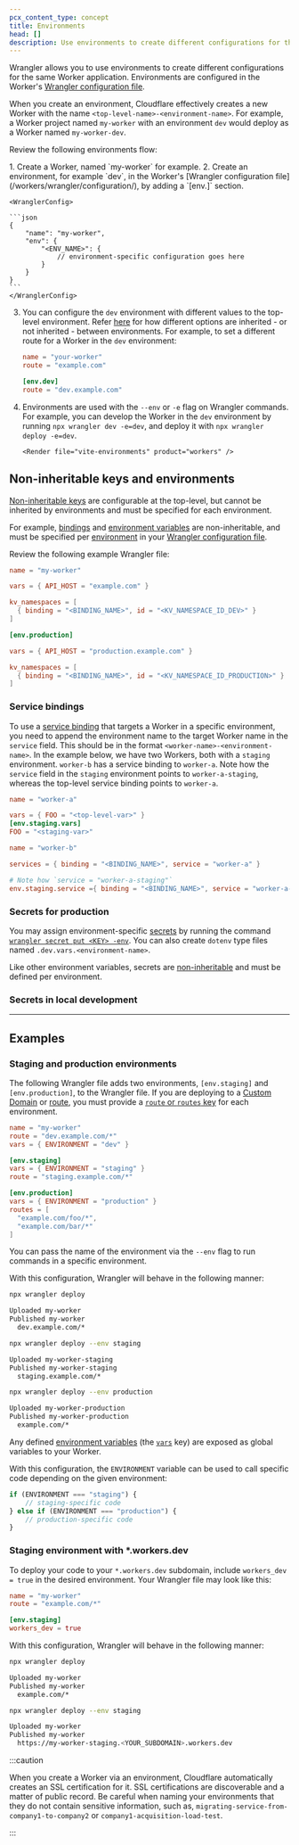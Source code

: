 ```yaml
---
pcx_content_type: concept
title: Environments
head: []
description: Use environments to create different configurations for the same Worker application.
---
```



Wrangler allows you to use environments to create different configurations for the same Worker application. Environments are configured in the Worker's [Wrangler configuration file](/workers/wrangler/configuration/).

When you create an environment, Cloudflare effectively creates a new Worker with the name `<top-level-name>-<environment-name>`. For example, a Worker project named `my-worker` with an environment `dev` would deploy as a Worker named `my-worker-dev`.

Review the following environments flow:

<Steps>
1. Create a Worker, named `my-worker` for example.
2. Create an environment, for example `dev`, in the Worker's [Wrangler configuration file](/workers/wrangler/configuration/), by adding a `[env.<ENV_NAME>]` section.

    <WranglerConfig>

    ```json
    {
    	"name": "my-worker",
    	"env": {
    		"<ENV_NAME>": {
    			// environment-specific configuration goes here
    		}
    	}
    }
    ```
    </WranglerConfig>

3.  You can configure the `dev` environment with different values to the top-level environment. Refer [here](/workers/wrangler/configuration/#environments) for how different options are inherited - or not inherited - between environments.
    For example, to set a different route for a Worker in the `dev` environment:

    <WranglerConfig>

    ```toml
    name = "your-worker"
    route = "example.com"

    [env.dev]
    route = "dev.example.com"
    ```

    </WranglerConfig>

4.  Environments are used with the `--env` or `-e` flag on Wrangler commands. For example, you can develop the Worker in the `dev` environment by running `npx wrangler dev -e=dev`, and deploy it with `npx wrangler deploy -e=dev`.

        <Render file="vite-environments" product="workers" />

</Steps>

## Non-inheritable keys and environments

[Non-inheritable keys](/workers/wrangler/configuration/#non-inheritable-keys) are configurable at the top-level, but cannot be inherited by environments and must be specified for each environment.

For example, [bindings](/workers/runtime-apis/bindings/) and [environment variables](/workers/configuration/environment-variables/) are non-inheritable, and must be specified per [environment](/workers/wrangler/environments/) in your [Wrangler configuration file](/workers/wrangler/configuration/).

Review the following example Wrangler file:

<WranglerConfig>

```toml
name = "my-worker"

vars = { API_HOST = "example.com" }

kv_namespaces = [
  { binding = "<BINDING_NAME>", id = "<KV_NAMESPACE_ID_DEV>" }
]

[env.production]

vars = { API_HOST = "production.example.com" }

kv_namespaces = [
  { binding = "<BINDING_NAME>", id = "<KV_NAMESPACE_ID_PRODUCTION>" }
]
```

</WranglerConfig>

### Service bindings

To use a [service binding](/workers/wrangler/configuration/#service-bindings) that targets a Worker in a specific environment, you need to append the environment name to the target Worker name in the `service` field. This should be in the format `<worker-name>-<environment-name>`.
In the example below, we have two Workers, both with a `staging` environment. `worker-b` has a service binding to `worker-a`. Note how the `service` field in the `staging` environment points to `worker-a-staging`, whereas the top-level service binding points to `worker-a`.

<WranglerConfig>

```toml
name = "worker-a"

vars = { FOO = "<top-level-var>" }
[env.staging.vars]
FOO = "<staging-var>"
```

</WranglerConfig>

<WranglerConfig>

```toml
name = "worker-b"

services = { binding = "<BINDING_NAME>", service = "worker-a" }

# Note how `service = "worker-a-staging"`
env.staging.service ={ binding = "<BINDING_NAME>", service = "worker-a-staging" }
```

</WranglerConfig>

### Secrets for production

You may assign environment-specific [secrets](/workers/configuration/secrets/) by running the command [`wrangler secret put <KEY> -env`](/workers/wrangler/commands/#put). You can also create `dotenv` type files named `.dev.vars.<environment-name>`.

Like other environment variables, secrets are [non-inheritable](/workers/wrangler/configuration/#non-inheritable-keys) and must be defined per environment.

### Secrets in local development

<Render file="secrets-in-dev" product="workers" />

---

## Examples

### Staging and production environments

The following Wrangler file adds two environments, `[env.staging]` and `[env.production]`, to the Wrangler file. If you are deploying to a [Custom Domain](/workers/configuration/routing/custom-domains/) or [route](/workers/configuration/routing/routes/), you must provide a [`route` or `routes` key](/workers/wrangler/configuration/) for each environment.

<WranglerConfig>

```toml
name = "my-worker"
route = "dev.example.com/*"
vars = { ENVIRONMENT = "dev" }

[env.staging]
vars = { ENVIRONMENT = "staging" }
route = "staging.example.com/*"

[env.production]
vars = { ENVIRONMENT = "production" }
routes = [
  "example.com/foo/*",
  "example.com/bar/*"
]
```

</WranglerConfig>

You can pass the name of the environment via the `--env` flag to run commands in a specific environment.

With this configuration, Wrangler will behave in the following manner:

```sh
npx wrangler deploy
```

```sh output
Uploaded my-worker
Published my-worker
  dev.example.com/*
```

```sh
npx wrangler deploy --env staging
```

```sh output
Uploaded my-worker-staging
Published my-worker-staging
  staging.example.com/*
```

```sh
npx wrangler deploy --env production
```

```sh output
Uploaded my-worker-production
Published my-worker-production
  example.com/*
```

Any defined [environment variables](/workers/configuration/environment-variables/) (the [`vars`](/workers/wrangler/configuration/) key) are exposed as global variables to your Worker.

With this configuration, the `ENVIRONMENT` variable can be used to call specific code depending on the given environment:

```js
if (ENVIRONMENT === "staging") {
	// staging-specific code
} else if (ENVIRONMENT === "production") {
	// production-specific code
}
```

### Staging environment with \*.workers.dev

To deploy your code to your `*.workers.dev` subdomain, include `workers_dev = true` in the desired environment. Your Wrangler file may look like this:

<WranglerConfig>

```toml
name = "my-worker"
route = "example.com/*"

[env.staging]
workers_dev = true
```

</WranglerConfig>

With this configuration, Wrangler will behave in the following manner:

```sh
npx wrangler deploy
```

```sh output
Uploaded my-worker
Published my-worker
  example.com/*
```

```sh
npx wrangler deploy --env staging
```

```sh output
Uploaded my-worker
Published my-worker
  https://my-worker-staging.<YOUR_SUBDOMAIN>.workers.dev
```

:::caution

When you create a Worker via an environment, Cloudflare automatically creates an SSL certification for it. SSL certifications are discoverable and a matter of public record. Be careful when naming your environments that they do not contain sensitive information, such as, `migrating-service-from-company1-to-company2` or `company1-acquisition-load-test`.

:::

